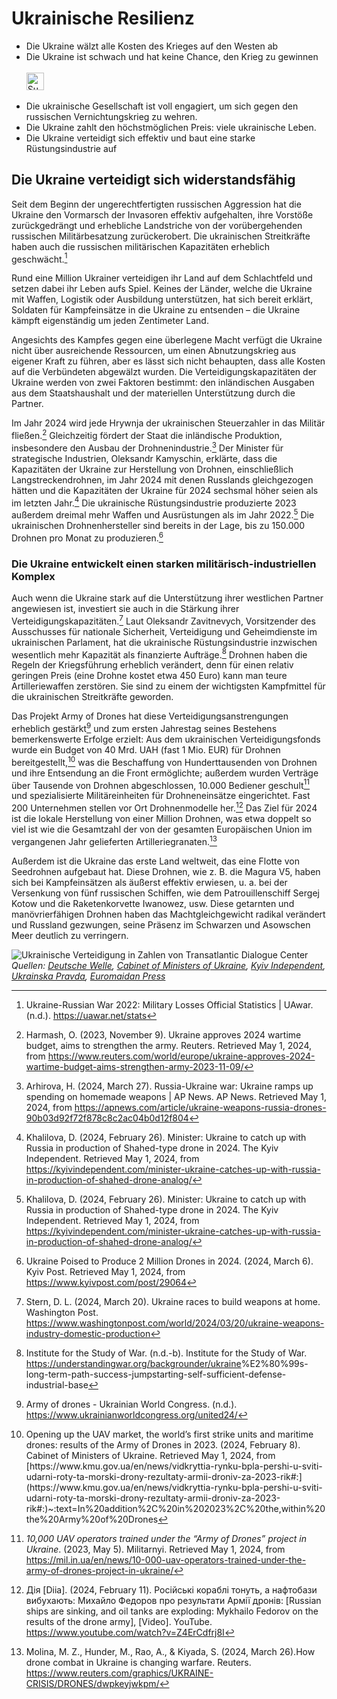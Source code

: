 # Ukrainische Resilienz {#sec-ruwar-resilience}

::: {.callout-caution title="Mythos"}
- Die Ukraine wälzt alle Kosten des Krieges auf den Westen ab
- Die Ukraine ist schwach und hat keine Chance, den Krieg zu gewinnen
[<br></br>![Suche nach Stichwort in EUvsDisinfo](../all_common_img/EUvsDisinfo_400x240.jpg){height=2em}](https://euvsdisinfo.eu/disinformation-cases/?text=Ukraine%20war%20(costs%7Cresilience%7Cresilient)&sort=relevance)
:::

::: {.callout-tip title="Wahrheit"}
- Die ukrainische Gesellschaft ist voll engagiert, um sich gegen den russischen Vernichtungskrieg zu wehren. 
- Die Ukraine zahlt den höchstmöglichen Preis: viele ukrainische Leben.
- Die Ukraine verteidigt sich effektiv und baut eine starke Rüstungsindustrie auf
:::

## Die Ukraine verteidigt sich widerstandsfähig

Seit dem Beginn der ungerechtfertigten russischen Aggression hat die Ukraine den Vormarsch der Invasoren effektiv aufgehalten, ihre Vorstöße zurückgedrängt und erhebliche Landstriche von der vorübergehenden russischen Militärbesatzung zurückerobert. Die ukrainischen Streitkräfte haben auch die russischen militärischen Kapazitäten erheblich geschwächt.[^ruwar-resilience.de-1]

Rund eine Million Ukrainer verteidigen ihr Land auf dem Schlachtfeld und setzen dabei ihr Leben aufs Spiel. Keines der Länder, welche die Ukraine mit Waffen, Logistik oder Ausbildung unterstützen, hat sich bereit erklärt, Soldaten für Kampfeinsätze in die Ukraine zu entsenden – die Ukraine kämpft eigenständig um jeden Zentimeter Land.

Angesichts des Kampfes gegen eine überlegene Macht verfügt die Ukraine nicht über ausreichende Ressourcen, um einen Abnutzungskrieg aus eigener Kraft zu führen, aber es lässt sich nicht behaupten, dass alle Kosten auf die Verbündeten abgewälzt wurden. Die Verteidigungskapazitäten der Ukraine werden von zwei Faktoren bestimmt: den inländischen Ausgaben aus dem Staatshaushalt und der materiellen Unterstützung durch die Partner.

Im Jahr 2024 wird jede Hrywnja der ukrainischen Steuerzahler in das Militär fließen.[^ruwar-resilience.de-2] Gleichzeitig fördert der Staat die inländische Produktion, insbesondere den Ausbau der Drohnenindustrie.[^ruwar-resilience.de-3] Der Minister für strategische Industrien, Oleksandr Kamyschin, erklärte, dass die Kapazitäten der Ukraine zur Herstellung von Drohnen, einschließlich Langstreckendrohnen, im Jahr 2024 mit denen Russlands gleichgezogen hätten und die Kapazitäten der Ukraine für 2024 sechsmal höher seien als im letzten Jahr.[^ruwar-resilience.de-4] Die ukrainische Rüstungsindustrie produzierte 2023 außerdem dreimal mehr Waffen und Ausrüstungen als im Jahr 2022.[^ruwar-resilience.de-5] Die ukrainischen Drohnenhersteller sind bereits in der Lage, bis zu 150.000 Drohnen pro Monat zu produzieren.[^ruwar-resilience.de-6]


### Die Ukraine entwickelt einen starken militärisch-industriellen Komplex

Auch wenn die Ukraine stark auf die Unterstützung ihrer westlichen Partner angewiesen ist, investiert sie auch in die Stärkung ihrer Verteidigungskapazitäten.[^ruwar-resilience.de-7] Laut Oleksandr Zavitnevych, Vorsitzender des Ausschusses für nationale Sicherheit, Verteidigung und Geheimdienste im ukrainischen Parlament, hat die ukrainische Rüstungsindustrie inzwischen wesentlich mehr Kapazität als finanzierte Aufträge.[^ruwar-resilience.de-8] Drohnen haben die Regeln der Kriegsführung erheblich verändert, denn für einen relativ geringen Preis (eine Drohne kostet etwa 450 Euro) kann man teure Artilleriewaffen zerstören. Sie sind zu einem der wichtigsten Kampfmittel für die ukrainischen Streitkräfte geworden.

Das Projekt Army of Drones hat diese Verteidigungsanstrengungen erheblich gestärkt[^ruwar-resilience.de-9] und zum ersten Jahrestag seines Bestehens bemerkenswerte Erfolge erzielt: Aus dem ukrainischen Verteidigungsfonds wurde ein Budget von 40 Mrd. UAH (fast 1 Mio. EUR) für Drohnen bereitgestellt,[^ruwar-resilience.de-10] was die Beschaffung von Hunderttausenden von Drohnen und ihre Entsendung an die Front ermöglichte; außerdem wurden Verträge über Tausende von Drohnen abgeschlossen, 10.000 Bediener geschult[^ruwar-resilience.de-11] und spezialisierte Militäreinheiten für Drohneneinsätze eingerichtet. Fast 200 Unternehmen stellen vor Ort Drohnenmodelle her.[^ruwar-resilience.de-12] Das Ziel für 2024 ist die lokale Herstellung von einer Million Drohnen, was etwa doppelt so viel ist wie die Gesamtzahl der von der gesamten Europäischen Union im vergangenen Jahr gelieferten Artilleriegranaten.[^ruwar-resilience.de-13]

Außerdem ist die Ukraine das erste Land weltweit, das eine Flotte von Seedrohnen aufgebaut hat. Diese Drohnen, wie z. B. die Magura V5, haben sich bei Kampfeinsätzen als äußerst effektiv erwiesen, u. a. bei der Versenkung von fünf russischen Schiffen, wie dem Patrouillenschiff Sergej Kotow und die Raketenkorvette Iwanowez, usw. Diese getarnten und manövrierfähigen Drohnen haben das Machtgleichgewicht radikal verändert und Russland gezwungen, seine Präsenz im Schwarzen und Asowschen Meer deutlich zu verringern.


![Ukrainische Verteidigung in Zahlen von Transatlantic Dialogue Center](tdcenter_defense.jpg)
*Quellen: [Deutsche Welle](https://www.dw.com/uk/ukraina-na-8-misci-za-vijskovimi-vitratami-v-sviti-sipri/a-68885017), [Cabinet of Ministers of Ukraine](https://www.kmu.gov.ua/en/news/vidkryttia-rynku-bpla-pershi-u-sviti-udarni-roty-ta-morski-drony-rezultaty-armii-droniv-za-2023-rik#:~:text=In%20addition%2C%20in%202023%2C%20the,within%20the%20Army%20of%20Drones), [Kyiv Independent](https://kyivindependent.com/minister-ukraine-catches-up-with-russia-in-production-of-shahed-drone-analog/), [Ukrainska Pravda](https://www.pravda.com.ua/eng/news/2024/03/6/7445266/), [Euromaidan Press](https://euromaidanpress.com/2023/12/27/what-russian-black-sea-fleet-ships-were-destroyed-by-ukraine/)*



[^ruwar-resilience.de-1]:  Ukraine-Russian War 2022: Military Losses Official Statistics | UAwar. (n.d.). [https://uawar.net/stats](https://uawar.net/stats)

[^ruwar-resilience.de-2]:  Harmash, O. (2023, November 9). Ukraine approves 2024 wartime budget, aims to strengthen the army. Reuters. Retrieved May 1, 2024, from [https://www.reuters.com/world/europe/ukraine-approves-2024-wartime-budget-aims-strengthen-army-2023-11-09/](https://www.reuters.com/world/europe/ukraine-approves-2024-wartime-budget-aims-strengthen-army-2023-11-09/) 

[^ruwar-resilience.de-3]:  Arhirova, H. (2024, March 27). Russia-Ukraine war: Ukraine ramps up spending on homemade weapons | AP News. AP News. Retrieved May 1, 2024, from [https://apnews.com/article/ukraine-weapons-russia-drones-90b03d92f72f878c8c2ac04b0d12f804](https://apnews.com/article/ukraine-weapons-russia-drones-90b03d92f72f878c8c2ac04b0d12f804) 

[^ruwar-resilience.de-4]:  Khalilova, D. (2024, February 26). Minister: Ukraine to catch up with Russia in production of Shahed-type drone in 2024\. The Kyiv Independent. Retrieved May 1, 2024, from [https://kyivindependent.com/minister-ukraine-catches-up-with-russia-in-production-of-shahed-drone-analog/](https://kyivindependent.com/minister-ukraine-catches-up-with-russia-in-production-of-shahed-drone-analog/) 

[^ruwar-resilience.de-5]: Khalilova, D. (2024, February 26). Minister: Ukraine to catch up with Russia in production of Shahed-type drone in 2024\. The Kyiv Independent. Retrieved May 1, 2024, from [https://kyivindependent.com/minister-ukraine-catches-up-with-russia-in-production-of-shahed-drone-analog/](https://kyivindependent.com/minister-ukraine-catches-up-with-russia-in-production-of-shahed-drone-analog/)

[^ruwar-resilience.de-6]: Ukraine Poised to Produce 2 Million Drones in 2024\. (2024, March 6). Kyiv Post. Retrieved May 1, 2024, from [https://www.kyivpost.com/post/29064](https://www.kyivpost.com/post/29064)

[^ruwar-resilience.de-7]:  Stern, D. L. (2024, March 20). Ukraine races to build weapons at home. Washington Post. [https://www.washingtonpost.com/world/2024/03/20/ukraine-weapons-industry-domestic-production](https://www.washingtonpost.com/world/2024/03/20/ukraine-weapons-industry-domestic-production)

[^ruwar-resilience.de-8]:  Institute for the Study of War. (n.d.-b). Institute for the Study of War. [https://understandingwar.org/backgrounder/ukraine](https://understandingwar.org/backgrounder/ukraine)%E2%80%99s-long-term-path-success-jumpstarting-self-sufficient-defense-industrial-base

[^ruwar-resilience.de-9]:  Army of drones \- Ukrainian World Congress. (n.d.). [https://www.ukrainianworldcongress.org/united24/](https://www.ukrainianworldcongress.org/united24/)

[^ruwar-resilience.de-10]:  Opening up the UAV market, the world’s first strike units and maritime drones: results of the Army of Drones in 2023\. (2024, February 8). Cabinet of Ministers of Ukraine. Retrieved May 1, 2024, from [https://www.kmu.gov.ua/en/news/vidkryttia-rynku-bpla-pershi-u-sviti-udarni-roty-ta-morski-drony-rezultaty-armii-droniv-za-2023-rik\#:\](https://www.kmu.gov.ua/en/news/vidkryttia-rynku-bpla-pershi-u-sviti-udarni-roty-ta-morski-drony-rezultaty-armii-droniv-za-2023-rik\#:\)~:text=In%20addition%2C%20in%202023%2C%20the,within%20the%20Army%20of%20Drones

[^ruwar-resilience.de-11]:  *10,000 UAV operators trained under the “Army of Drones” project in Ukraine*. (2023, May 5). Militarnyi. Retrieved May 1, 2024, from [https://mil.in.ua/en/news/10-000-uav-operators-trained-under-the-army-of-drones-project-in-ukraine/](https://mil.in.ua/en/news/10-000-uav-operators-trained-under-the-army-of-drones-project-in-ukraine/) 

[^ruwar-resilience.de-12]:  Дія \[Diia\]. (2024, February 11). Російські кораблі тонуть, а нафтобази вибухають: Михайло Федоров про результати Армії дронів: \[Russian ships are sinking, and oil tanks are exploding: Mykhailo Fedorov on the results of the drone army\], \[Video\]. YouTube. [https://www.youtube.com/watch?v=Z4ErCdfrj8I](https://www.youtube.com/watch?v=Z4ErCdfrj8I)

[^ruwar-resilience.de-13]:  Molina, M. Z., Hunder, M., Rao, A., & Kiyada, S. (2024, March 26).How drone combat in Ukraine is changing warfare. Reuters. [https://www.reuters.com/graphics/UKRAINE-CRISIS/DRONES/dwpkeyjwkpm/](https://www.reuters.com/graphics/UKRAINE-CRISIS/DRONES/dwpkeyjwkpm/) 
